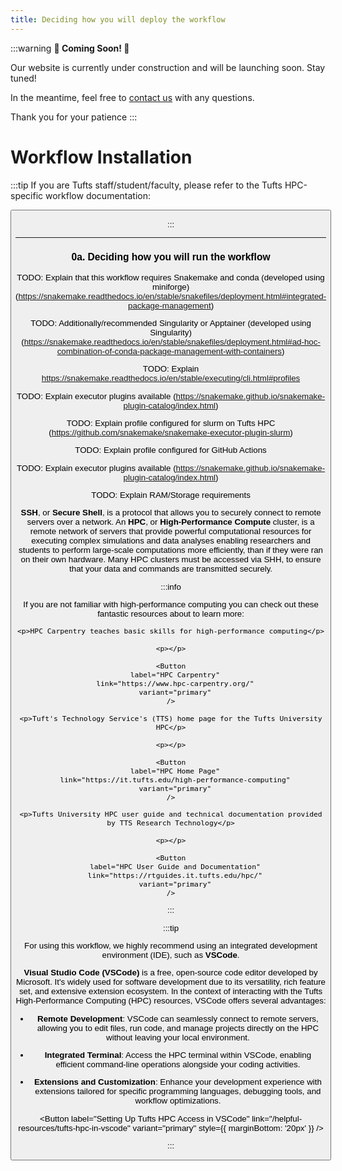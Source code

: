 ```yaml
---
title: Deciding how you will deploy the workflow
---
```



:::warning
**🚧 Coming Soon! 🚧**

Our website is currently under construction and will be launching soon.
Stay tuned!

In the meantime, feel free to [contact us](mailto:benjamin.bromberg@tufts.edu)
with any questions.

Thank you for your patience
:::

# Workflow Installation

:::tip
If you are Tufts staff/student/faculty, please refer to the Tufts HPC-specific
workflow documentation:

<Button
  label="Click here Tufts-specific tucca-rna-seq docs"
  link="/tucca-rna-seq/getting-started-tufts/installation"
  variant="primary"
/>

:::

---

### 0a. Deciding how you will run the workflow

TODO: Explain that this workflow requires Snakemake and conda (developed using
miniforge) (https://snakemake.readthedocs.io/en/stable/snakefiles/deployment.html#integrated-package-management)

TODO: Additionally/recommended Singularity or Apptainer (developed using Singularity) (https://snakemake.readthedocs.io/en/stable/snakefiles/deployment.html#ad-hoc-combination-of-conda-package-management-with-containers)

TODO: Explain https://snakemake.readthedocs.io/en/stable/executing/cli.html#profiles

TODO: Explain executor plugins available (https://snakemake.github.io/snakemake-plugin-catalog/index.html)

TODO: Explain profile configured for slurm on Tufts HPC (https://github.com/snakemake/snakemake-executor-plugin-slurm)

TODO: Explain profile configured for GitHub Actions

TODO: Explain executor plugins available (https://snakemake.github.io/snakemake-plugin-catalog/index.html)

TODO: Explain RAM/Storage requirements

**SSH**, or **Secure Shell**, is a protocol that allows you to securely
connect to remote servers over a network. An **HPC**, or **High-Performance
Compute** cluster, is a remote network of servers that provide powerful
computational resources for executing complex simulations and data analyses
enabling researchers and students to perform large-scale computations
more efficiently, than if they were ran on their own hardware. Many HPC
clusters must be accessed via SHH, to ensure that your data and commands are
transmitted securely. 

:::info

If you are not familiar with high-performance computing you can check out
these fantastic resources about to learn more:

<Tabs>
  <TabItem value="hpc-carpentry" label="HPC Carpentry Lessons">

    <p>HPC Carpentry teaches basic skills for high-performance computing</p>

    <p></p>

    <Button
      label="HPC Carpentry"
      link="https://www.hpc-carpentry.org/"
      variant="primary"
    />

  </TabItem>
  <TabItem value="hpc-mainpage" label="Tufts HPC Home Page">

    <p>Tuft's Technology Service's (TTS) home page for the Tufts University
    HPC</p>

    <p></p>

    <Button
      label="HPC Home Page"
      link="https://it.tufts.edu/high-performance-computing"
      variant="primary"
    />

  </TabItem>
  <TabItem value="hpc-docs" label="Tufts HPC User Guide and Documentation">

    <p>Tufts University HPC user guide and technical documentation provided
    by TTS Research Technology</p>

    <p></p>

    <Button
      label="HPC User Guide and Documentation"
      link="https://rtguides.it.tufts.edu/hpc/"
      variant="primary"
    />

  </TabItem>
</Tabs>

:::

:::tip

For using this workflow, we highly recommend using an integrated development
environment (IDE), such as **VSCode**.

**Visual Studio Code (VSCode)** is a free, open-source code editor
developed by Microsoft. It's widely used for software development due to
its versatility, rich feature set, and extensive extension ecosystem. In
the context of interacting with the Tufts High-Performance Computing (HPC)
resources, VSCode offers several advantages:

- **Remote Development**: VSCode can seamlessly connect to remote servers,
  allowing you to edit files, run code, and manage projects directly on the
  HPC without leaving your local environment.
  
- **Integrated Terminal**: Access the HPC terminal within VSCode, enabling
  efficient command-line operations alongside your coding activities.
  
- **Extensions and Customization**: Enhance your development experience
  with extensions tailored for specific programming languages, debugging
  tools, and workflow optimizations.

<Button
  label="Setting Up Tufts HPC Access in VSCode"
  link="/helpful-resources/tufts-hpc-in-vscode"
  variant="primary"
  style={{ marginBottom: '20px' }}
/>

:::